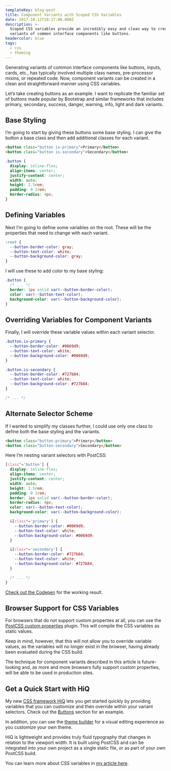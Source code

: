 ```yaml
---
templateKey: blog-post
title: Component Variants with Scoped CSS Variables
date: 2017-10-12T20:17:00.000Z
description: >-
  Scoped CSS variables provide an incredibly easy and clean way to create
  variants of common interface components like buttons.
headercolor: blue
tags:
  - css
  - theming
---
```

Generating variants of common interface components like buttons, inputs, cards, etc., has typically involved multiple class names, pre-processor mixins, or repeated code. Now, component variants can be created in a clean and straightforward manner using CSS variables.

Let’s take creating buttons as an example. I want to replicate the familiar set of buttons made popular by Bootstrap and similar frameworks that includes primary, secondary, success, danger, warning, info, light and dark variants.

## Base Styling

I’m going to start by giving these buttons some base styling. I can give the button a base class and then add additional classes for each variant.

```html
<button class="button is-primary">Primary</button>
<button class="button is-secondary">Secondary</button>
```

```css
.button {
  display: inline-flex;
  align-items: center;
  justify-content: center;
  width: auto;
  height: 2.5rem;
  padding: 0 1rem;
  border-radius: 4px;
}
```

## Defining Variables

Next I’m going to define some variables on the root. These will be the properties that need to change with each variant.

```css
:root {
  --button-border-color: gray;
  --button-text-color: white;
  --button-background-color: gray;
}
```

I will use these to add color to my base styling:

```css
.button {
  /* ... */
  border: 1px solid var(--button-border-color);
  color: var(--button-text-color);
  background-color: var(--button-background-color);
}
```

## Overriding Variables for Component Variants

Finally, I will override these variable values within each variant selector.

```css
.button.is-primary {
  --button-border-color: #0069d9;
  --button-text-color: white;
  --button-background-color: #0069d9;
}

.button.is-secondary {
  --button-border-color: #727b84;
  --button-text-color: white;
  --button-background-color: #727b84;
}

/* ... */
```

## Alternate Selector Scheme

If I wanted to simplify my classes further, I could use only one class to define both the base styling and the variants.

```html
<button class="button-primary">Primary</button>
<button class="button-secondary">Secondary</button>
```

Here I’m nesting variant selectors with PostCSS:

```css
[class^='button'] {
  display: inline-flex;
  align-items: center;
  justify-content: center;
  width: auto;
  height: 2.5rem;
  padding: 0 1rem;
  border: 1px solid var(--button-border-color);
  border-radius: 4px;
  color: var(--button-text-color);
  background-color: var(--button-background-color);

  &[class*='primary'] {
    --button-border-color: #0069d9;
    --button-text-color: white;
    --button-background-color: #0069d9;
  }

  &[class*='secondary'] {
    --button-border-color: #727b84;
    --button-text-color: white;
    --button-background-color: #727b84;
  }

  /* ... */
}
```

[Check out the Codepen](https://codepen.io/jonathanharrell/pen/NaBPoJ) for the working result.

## Browser Support for CSS Variables

For browsers that do not support custom properties at all, you can use the [PostCSS custom properties](https://github.com/postcss/postcss-custom-properties) plugin. This will compile the CSS variables as static values.

Keep in mind, however, that this will not allow you to override variable values, as the variables will no longer exist in the browser, having already been evaluated during the CSS build.

The technique for component variants described in this article is future-looking and, as more and more browsers fully support custom properties, will be able to be used in production sites.

## Get a Quick Start with HiQ

My new [CSS framework HiQ](https://jonathanharrell.github.io/hiq/) lets you get started quickly by providing variables that you can customize and then override within your variant selectors. Check out the [Buttons](https://jonathanharrell.github.io/hiq/guide/buttons.html) section for an example.

In addition, you can use the [theme builder](https://hiq-theme-builder.netlify.com/) for a visual editing experience as you customize your own theme.

HiQ is lightweight and provides truly fluid typography that changes in relation to the viewport width. It is built using PostCSS and can be integrated into your own project as a single static file, or as part of your own PostCSS build.

You can learn more about CSS variables in [my article here](https://www.jonathan-harrell.com/unlocking-benefits-css-variables).
